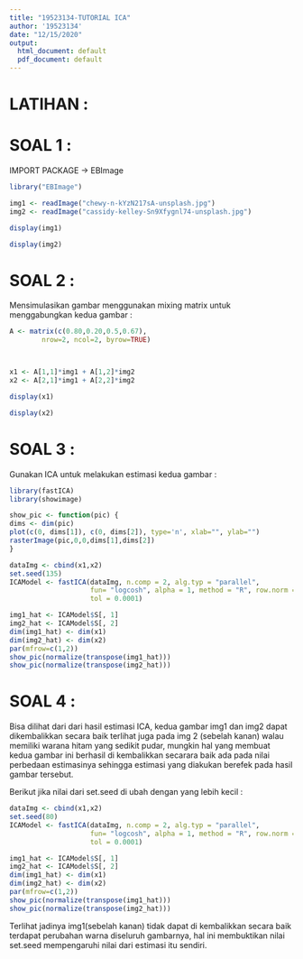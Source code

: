 ---
title: "19523134-TUTORIAL ICA"
author: '19523134'
date: "12/15/2020"
output:
  html_document: default
  pdf_document: default
---

# LATIHAN :

# SOAL 1 :

IMPORT PACKAGE -> EBImage
```{r}
library("EBImage")
```


```{r}
img1 <- readImage("chewy-n-kYzN217sA-unsplash.jpg")
img2 <- readImage("cassidy-kelley-Sn9Xfygnl74-unsplash.jpg")

display(img1)
```

```{r}
display(img2)
```


# SOAL 2 :

Mensimulasikan gambar menggunakan mixing matrix untuk menggabungkan kedua gambar :

```{r}
A <- matrix(c(0.80,0.20,0.5,0.67),
        nrow=2, ncol=2, byrow=TRUE)



x1 <- A[1,1]*img1 + A[1,2]*img2
x2 <- A[2,1]*img1 + A[2,2]*img2
```

```{r}
display(x1)
```

```{r}
display(x2)
```


# SOAL 3 :

Gunakan ICA untuk melakukan estimasi kedua gambar :

```{r}
library(fastICA)
library(showimage)
```


```{r}
show_pic <- function(pic) {
dims <- dim(pic)
plot(c(0, dims[1]), c(0, dims[2]), type='n', xlab="", ylab="")
rasterImage(pic,0,0,dims[1],dims[2])
}
```


```{r}
dataImg <- cbind(x1,x2)
set.seed(135)
ICAModel <- fastICA(dataImg, n.comp = 2, alg.typ = "parallel",
                    fun= "logcosh", alpha = 1, method = "R", row.norm = FALSE, maxit = 200,
                    tol = 0.0001)

img1_hat <- ICAModel$S[, 1]
img2_hat <- ICAModel$S[, 2]
dim(img1_hat) <- dim(x1)
dim(img2_hat) <- dim(x2)
par(mfrow=c(1,2))
show_pic(normalize(transpose(img1_hat)))
show_pic(normalize(transpose(img2_hat)))
```

# SOAL 4 :

Bisa dilihat dari dari hasil estimasi ICA, kedua gambar img1 dan img2 dapat dikembalikkan secara baik terlihat juga pada img 2 (sebelah kanan) walau memiliki warana hitam yang sedikit pudar, mungkin hal yang membuat kedua gambar ini berhasil di kembalikkan secarara baik ada pada nilai perbedaan estimasinya sehingga estimasi yang diakukan berefek pada hasil gambar tersebut.


Berikut jika nilai dari set.seed di ubah dengan yang lebih kecil : 

```{r}
dataImg <- cbind(x1,x2)
set.seed(80)
ICAModel <- fastICA(dataImg, n.comp = 2, alg.typ = "parallel",
                    fun= "logcosh", alpha = 1, method = "R", row.norm = FALSE, maxit = 200,
                    tol = 0.0001)

img1_hat <- ICAModel$S[, 1]
img2_hat <- ICAModel$S[, 2]
dim(img1_hat) <- dim(x1)
dim(img2_hat) <- dim(x2)
par(mfrow=c(1,2))
show_pic(normalize(transpose(img1_hat)))
show_pic(normalize(transpose(img2_hat)))
```

Terlihat jadinya img1(sebelah kanan) tidak dapat di kembalikkan secara baik terdapat perubahan warna diseluruh gambarnya, hal ini membuktikan nilai set.seed mempengaruhi nilai dari estimasi itu sendiri.






